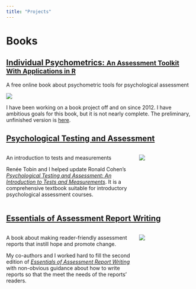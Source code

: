 ```yaml
---
title: "Projects"
---
```


# Books

## [Individual Psychometrics: <small>An Assessment Toolkit With Applications in R</small>](https://wjschne.github.io/individualpsychometrics/)

[A free online book about psychometric tools for psychological assessment]{.lead}

![](images/display scores-1.svg){style='position:relative; bottom:0px'}

I have been working on a book project off and on since 2012. I have ambitious goals for this book, but it is not nearly complete. The preliminary, unfinished version is [here](https://wjschne.github.io/individualpsychometrics/ ).

## [Psychological Testing and Assessment](https://www.mheducation.com/highered/product/1260837025.html)

::::{.columns}
:::{.column width=70%}
[An introduction to tests and measurements]{.lead}

Renée Tobin and I helped update Ronald Cohen's [*Psychological Testing and Assessment: An Introduction to Tests and Measurements*](https://www.mheducation.com/highered/product/1260837025.html). It is a comprehensive textbook suitable for introductory psychological assessment courses.
:::
:::{.column width=30%}
[![](images/PsychologicalTestingAndAssessment.jpeg)](https://www.mheducation.com/highered/product/1260837025.html){style='position:relative; bottom:0px'}
:::
::::








## [Essentials of Assessment Report Writing](https://www.wiley.com/en-us/Essentials+of+Assessment+Report+Writing%2C+2nd+Edition-p-9781119218753)

::::{.columns}
:::{.column width=70%}
[A book about making reader-friendly assessment reports that instill hope and promote change.]{.lead}

My co-authors and I worked hard to fill the second edition of [*Essentials of Assessment Report Writing*](ttps://www.wiley.com/en-us/Essentials+of+Assessment+Report+Writing%2C+2nd+Edition-p-9781119218753) with non-obvious guidance about how to write reports so that the meet the needs of the reports' readers.
:::
:::{.column width=30%}
[![](images/EssentialsOfAssessmentReportWriting.jpg)](https://www.wiley.com/en-us/Essentials+of+Assessment+Report+Writing%2C+2nd+Edition-p-9781119218753){style='position:relative; bottom:0px'}
:::
::::









